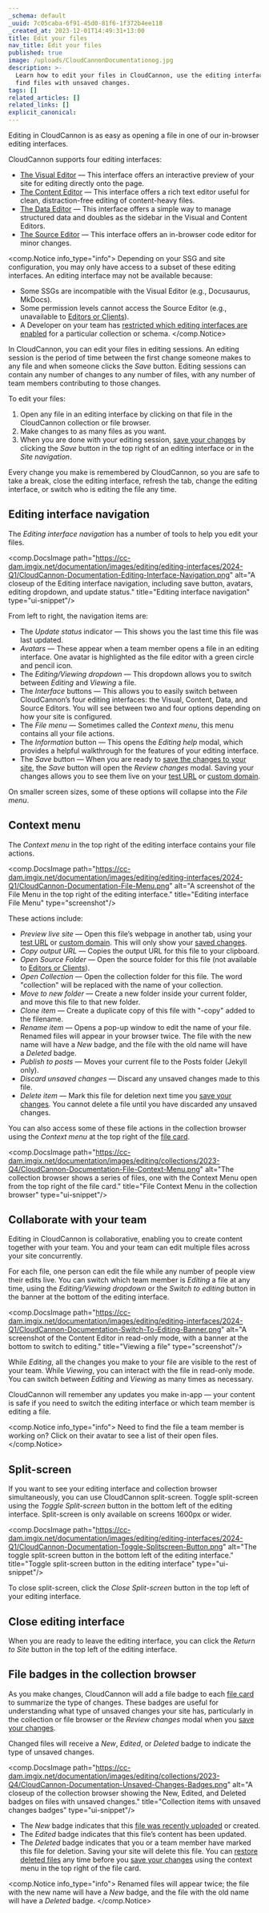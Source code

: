 ```yaml
---
_schema: default
_uuid: 7c05caba-6f91-45d0-81f6-1f372b4ee118
_created_at: 2023-12-01T14:49:31+13:00
title: Edit your files
nav_title: Edit your files
published: true
image: /uploads/CloudCannonDocumentationog.jpg
description: >-
  Learn how to edit your files in CloudCannon, use the editing interfaces, and
  find files with unsaved changes.
tags: []
related_articles: []
related_links: []
explicit_canonical:
---
```

Editing in CloudCannon is as easy as opening a file in one of our in-browser editing interfaces.

CloudCannon supports four editing interfaces:

* [The Visual Editor](/documentation/articles/the-visual-editor/) — This interface offers an interactive preview of your site for editing directly onto the page.
* [The Content Editor](/documentation/articles/the-content-editor/) — This interface offers a rich text editor useful for clean, distraction-free editing of content-heavy files.
* [The Data Editor](/documentation/articles/the-data-editor/) — This interface offers a simple way to manage structured data and doubles as the sidebar in the Visual and Content Editors.
* [The Source Editor](/documentation/articles/the-source-editor/) — This interface offers an in-browser code editor for minor changes.

<comp.Notice info_type="info">
  Depending on your SSG and site configuration, you may only have access to a subset of these editing interfaces. An editing interface may not be available because:

  * Some SSGs are incompatible with the Visual Editor (e.g., Docusaurus, MkDocs).
  * Some permission levels cannot access the Source Editor (e.g., unavailable to [Editors or Clients](/documentation/articles/managing-your-team-members/)).
  * A Developer on your team has [restricted which editing interfaces are enabled](/documentation/articles/set-a-default-editing-interface/) for a particular collection or schema.
</comp.Notice>

In CloudCannon, you can edit your files in editing sessions. An editing session is the period of time between the first change someone makes to any file and when someone clicks the *Save* button. Editing sessions can contain any number of changes to any number of files, with any number of team members contributing to those changes.

To edit your files:

1. Open any file in an editing interface by clicking on that file in the CloudCannon collection or file browser.
2. Make changes to as many files as you want.
3. When you are done with your editing session, [save your changes](/documentation/articles/save-your-changes/) by clicking the *Save* button in the top right of an editing interface or in the *Site navigation*.

Every change you make is remembered by CloudCannon, so you are safe to take a break, close the editing interface, refresh the tab, change the editing interface, or switch who is editing the file any time.

## Editing interface navigation

The *Editing interface navigation* has a number of tools to help you edit your files.

<comp.DocsImage path="https://cc-dam.imgix.net/documentation/images/editing/editing-interfaces/2024-Q1/CloudCannon-Documentation-Editing-Interface-Navigation.png" alt="A closeup of the Editing interface navigation, including save button, avatars, editing dropdown, and update status." title="Editing interface navigation" type="ui-snippet"/>

From left to right, the navigation items are:

* The&nbsp;*Update status* indicator — This shows you the last time this file was last updated.
* *Avatars* — These appear when a team member opens a file in an editing interface. One avatar is highlighted as the file editor with a green circle and pencil icon.
* The *Editing/Viewing dropdown* — This dropdown allows you to switch between *Editing* and *Viewing* a file.
* The *Interface* buttons — This allows you to easily switch between CloudCannon’s four editing interfaces: the Visual, Content, Data, and Source Editors. You will see between two and four options depending on how your site is configured.
* The *File menu* — Sometimes called the *Context menu*, this menu contains all your file actions.
* The *Information* button — This opens the *Editing help* modal, which provides a helpful walkthrough for the features of your editing interface.
* The *Save* button — When you are ready to [save the changes to your site](/documentation/articles/save-your-changes/), the *Save* button will open the *Review changes* modal. Saving your changes allows you to see them live on your [test URL](/documentation/articles/viewing-your-site-on-a-testing-domain/) or [custom domain](/documentation/articles/hosting-your-site-on-a-custom-domain/).

On smaller screen sizes, some of these options will collapse into the *File menu*.

## Context menu

The *Context menu* in the top right of the editing interface contains your file actions.

<comp.DocsImage path="https://cc-dam.imgix.net/documentation/images/editing/editing-interfaces/2024-Q1/CloudCannon-Documentation-File-Menu.png" alt="A screenshot of the File Menu in the top right of the editing interface." title="Editing interface File Menu" type="screenshot"/>

These actions include:

* *Preview live site* — Open this file’s webpage in another tab, using your [test URL](/documentation/articles/viewing-your-site-on-a-testing-domain/) or [custom domain](/documentation/articles/hosting-your-site-on-a-custom-domain/). This will only show your [saved changes](/documentation/articles/save-your-changes/).
* *Copy output URL* — Copies the output URL for this file to your clipboard.
* *Open Source Folder* — Open the source folder for this file (not available to [Editors or Clients](/documentation/articles/managing-your-team-members/)).
* *Open Collection* — Open the collection folder for this file. The word "collection" will be replaced with the name of your collection.
* *Move to new folder* — Create a new folder inside your current folder, and move this file to that new folder.
* *Clone item* — Create a duplicate copy of this file with "-copy" added to the filename.
* *Rename item* — Opens a pop-up window to edit the name of your file. Renamed files will appear in your browser twice. The file with the new name will have a&nbsp;*New*&nbsp;badge, and the file with the old name will have a&nbsp;*Deleted*&nbsp;badge.
* *Publish to posts* — Moves your current file to the Posts folder (Jekyll only).
* *Discard unsaved changes* — Discard any unsaved changes made to this file.
* *Delete item* — Mark this file for deletion next time you [save your changes](/documentation/articles/save-your-changes/). You cannot delete a file until you have discarded any unsaved changes.

You can also access some of these file actions in the collection browser using the *Context menu* at the top right of the [file card](/documentation/articles/configure-your-card-previews/).

<comp.DocsImage path="https://cc-dam.imgix.net/documentation/images/editing/collections/2023-Q4/CloudCannon-Documentation-File-Context-Menu.png" alt="The collection browser shows a series of files, one with the Context Menu open from the top right of the file card." title="File Context Menu in the collection browser" type="ui-snippet"/>

## Collaborate with your team

Editing in CloudCannon is collaborative, enabling you to create content together with your team. You and your team can edit multiple files across your site concurrently.

For each file, one person can edit the file while any number of people view their edits live. You can switch which team member is *Editing* a file at any time, using the *Editing/Viewing dropdown* or the *Switch to editing* button in the banner at the bottom of the editing interface.

<comp.DocsImage path="https://cc-dam.imgix.net/documentation/images/editing/editing-interfaces/2024-Q1/CloudCannon-Documentation-Switch-To-Editing-Banner.png" alt="A screenshot of the Content Editor in read-only mode, with a banner at the bottom to switch to editing." title="Viewing a file" type="screenshot"/>

While *Editing*, all the changes you make to your file are visible to the rest of your team. While *Viewing*, you can interact with the file in read-only mode. You can switch between *Editing* and *Viewing* as many times as necessary.

CloudCannon will remember any updates you make in-app — your content is safe if you need to switch the editing interface or which team member is editing a file.

<comp.Notice info_type="info">
  Need to find the file a team member is working on? Click on their avatar to see a list of their open files.
</comp.Notice>

## Split-screen

If you want to see your editing interface and collection browser simultaneously, you can use CloudCannon split-screen. Toggle split-screen using the *Toggle Split-screen* button in the bottom left of the editing interface. Split-screen is only available on screens 1600px or wider.

<comp.DocsImage path="https://cc-dam.imgix.net/documentation/images/editing/editing-interfaces/2024-Q1/CloudCannon-Documentation-Toggle-Splitscreen-Button.png" alt="The toggle split-screen button in the bottom left of the editing interface." title="Toggle split-screen button in the editing interface" type="ui-snippet"/>

To close split-screen, click the *Close Split-screen* button in the top left of your editing interface.

## Close editing interface

When you are ready to leave the editing interface, you can click the *Return to Site* button in the top left of the editing interface.

## File badges in the collection browser

As you make changes, CloudCannon will add a file badge to each [file card](/documentation/articles/configure-your-card-previews/) to summarize the type of changes. These badges are useful for understanding what type of unsaved changes your site has, particularly in the collection or file browser or the *Review changes* modal when you [save your changes](/documentation/articles/save-your-changes/).

Changed files will receive a *New*, *Edited*, or *Deleted* badge to indicate the type of unsaved changes.

<comp.DocsImage path="https://cc-dam.imgix.net/documentation/images/editing/collections/2023-Q4/CloudCannon-Documentation-Unsaved-Changes-Badges.png" alt="A closeup of the collection browser showing the New, Edited, and Deleted badges on files with unsaved changes." title="Collection items with unsaved changes badges" type="ui-snippet"/>

* The *New* badge indicates that this [file was recently uploaded](/documentation/articles/add-a-file/) or created.
* The *Edited* badge indicates that this file’s content has been updated.
* The *Deleted* badge indicates that you or a team member have marked this file for deletion. Saving your site will delete this file. You can [restore deleted files](/documentation/articles/delete-a-file/#restore-a-deleted-file) any time before you [save your changes](/documentation/articles/save-your-changes/) using the context menu in the top right of the file card.

<comp.Notice info_type="info">
  Renamed files will appear twice; the file with the new name will have a *New* badge, and the file with the old name will have a *Deleted* badge.
</comp.Notice>